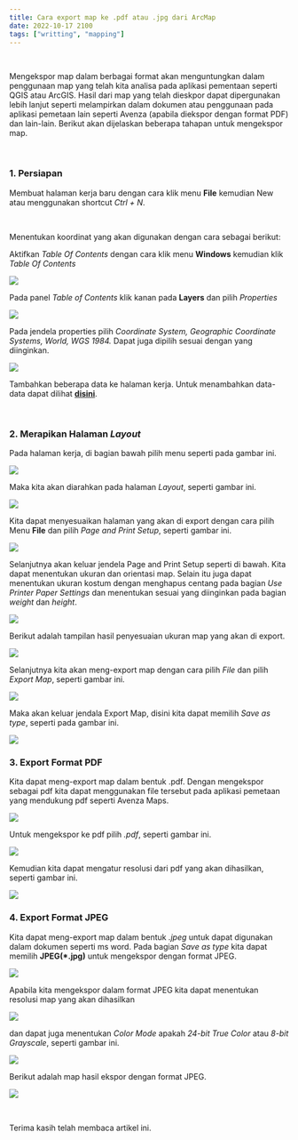 ```yaml
---
title: Cara export map ke .pdf atau .jpg dari ArcMap
date: 2022-10-17 2100
tags: ["writting", "mapping"]
---
```


<br/>

Mengekspor map dalam berbagai format akan menguntungkan dalam penggunaan map yang telah kita analisa pada aplikasi pementaan seperti QGIS atau ArcGIS. Hasil dari map yang telah dieskpor dapat dipergunakan lebih lanjut seperti melampirkan dalam dokumen atau penggunaan pada aplikasi pemetaan lain seperti Avenza (apabila diekspor dengan format PDF) dan lain-lain.
Berikut akan dijelaskan beberapa tahapan untuk mengekspor map.

<br/>

### 1. Persiapan

Membuat halaman kerja baru dengan cara klik menu **File** kemudian New atau menggunakan shortcut *Ctrl + N*.

<br/>

Menentukan koordinat yang akan digunakan dengan cara sebagai berikut:

Aktifkan *Table Of Contents* dengan cara klik menu **Windows** kemudian klik *Table Of Contents*

![](./1.png)<br/>

Pada panel *Table of Contents* klik kanan pada **Layers** dan pilih *Properties*

![](./2.png)<br/>

Pada jendela properties pilih *Coordinate System, Geographic Coordinate Systems, World, WGS 1984.* Dapat juga dipilih sesuai dengan yang diinginkan.

![](./koordinat.png)<br/>

Tambahkan beberapa data ke halaman kerja. Untuk menambahkan data-data dapat dilihat [**disini**](http://samsulmuarrif.me/blog/cara-menambahkan-shapefile-atau-raster-ke-halaman-kerja/).

<br/>

### 2. Merapikan Halaman *Layout*

Pada halaman kerja, di bagian bawah pilih menu seperti pada gambar ini.

![](./5.png)<br/>

Maka kita akan diarahkan pada halaman *Layout*, seperti gambar ini.

![](./3.png)<br/>

Kita dapat menyesuaikan halaman yang akan di export dengan cara pilih Menu **File** dan pilih *Page and Print Setup*, seperti gambar ini.

![](./4.png)<br/>

Selanjutnya akan keluar jendela Page and Print Setup seperti di bawah. Kita dapat menentukan ukuran dan orientasi map. Selain itu juga dapat menentukan ukuran kostum dengan menghapus centang pada bagian *Use Printer Paper Settings* dan menentukan sesuai yang diinginkan pada bagian *weight* dan *height*.

![](./6.png)<br/>

Berikut adalah tampilan hasil penyesuaian ukuran map yang akan di export.

![](./7.png)<br/>

Selanjutnya kita akan meng-export map dengan cara pilih *File* dan pilih *Export Map*, seperti gambar ini. 

![](./8.png)<br/>

Maka akan keluar jendala Export Map, disini kita dapat memilih *Save as type*, seperti pada gambar ini.

![](./9.png)<br/>

### 3. Export Format PDF

Kita dapat meng-export map dalam bentuk .pdf. Dengan mengekspor sebagai pdf kita dapat menggunakan file tersebut pada aplikasi pemetaan yang mendukung pdf seperti Avenza Maps.

![](./10.png)<br/>

Untuk mengekspor ke pdf pilih *.pdf*, seperti gambar ini.

![](./11.png)<br/>

Kemudian kita dapat mengatur resolusi dari pdf yang akan dihasilkan, seperti gambar ini.

![](./12.png)<br/>

### 4. Export Format JPEG

Kita dapat meng-export map dalam bentuk *.jpeg* untuk dapat digunakan dalam dokumen seperti ms word. Pada bagian *Save as type* kita dapat memilih **JPEG(*.jpg)** untuk mengekspor dengan format JPEG.

![](./10.png)<br/>

Apabila kita mengekspor dalam format JPEG kita dapat menentukan resolusi map yang akan dihasilkan

![](./13.png)<br/>

dan dapat juga menentukan *Color Mode* apakah *24-bit True Color* atau *8-bit Grayscale*, seperti gambar ini.

![](./14.png)<br/>

Berikut adalah map hasil ekspor dengan format JPEG.

![](./15.png)<br/>

<br/>

Terima kasih telah membaca artikel ini.

